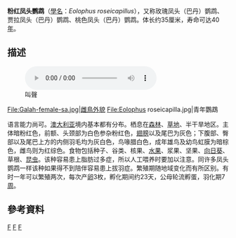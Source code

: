 {{Refimprove|time=2020-03-07T02:12:33+00:00}}
{{Speciesbox
| taxon = Eolophus roseicapillus
| status = LC
| status_system = iucn3.1
| status_ref = <ref>[http://www.iucnredlist.org/details/142436 Cacatua roseicapilla]，載[[IUCN紅色名錄|IUCN紅色名錄]]，2008年12月22日</ref>
| image = rosakakadu_ts6.jpg
| binomial_authority = (Vieillot, 1817)
| synonyms = ''Cacatua roseicapillus''
 | subdivision_ranks   = [[亞種|亞種]]
 | subdivision         = 
*''E. r. roseicapilla''
*''E. r. albiceps''
*''E. r. kuhli''
 | range_map           = Bird range galah.png
 | range_map_caption   = 分佈範圍
}}

'''粉红凤头鹦鹉'''（[[學名|學名]]：''Eolophus roseicapillus''），又称玫瑰凤头（巴丹）鹦鹉、贾拉凤头（巴丹）鹦鹉、桃色凤头（巴丹）鹦鹉。体长约35厘米，寿命可达40[[年|年]]。

== 描述 ==
[[File:Pinkandgreygalahsroosting.ogg|叫聲]]
<gallery widths="200px" heights="200px">
File:Galah-female-sa.jpg|雌鳥外貌
File:Eolophus roseicapilla.jpg|青年鸚鵡
</gallery>
语言能力尚可。[[澳大利亚|澳大利亚]]境内基本都有分布。栖息在[[森林|森林]]、[[草地|草地]]、半干旱地区。主体暗粉红色，前额、头颈部为白色参杂粉红色，[[翅膀|翅膀]]以及尾巴为灰色；下腹部、臀部以及尾巴上方的内侧羽毛均为灰白色，鸟喙腊白色，成年雄鸟及幼鸟虹膜为暗棕色，雌鸟则为红综色。食物包括种子、谷类、核果、[[水果|水果]]、浆果、坚果、[[向日葵|向日葵]]、草根、[[昆虫|昆虫]]。该种容易患上脂肪过多症，所以人工喂养时要加以注意。同许多凤头鹦鹉一样该种如果得不到陪伴容易患上拔羽症。繁殖期随地域变化而有所区别。有时一年可以繁殖两次，每次产[[卵|卵]]3枚，孵化期间约23天，公母轮流孵蛋，羽化期7[[周|周]]。

== 參考資料 ==
{{reflist}}

{{Taxonbar}}
[[Category:粉红凤头鹦鹉属|F]]
[[Category:能言鳥類|F]]
[[Category:1817年描述的鸟类|F]]
